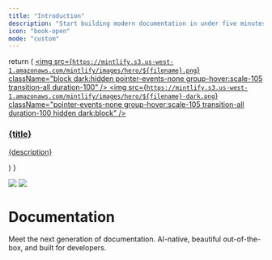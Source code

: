 ```yaml
---
title: "Introduction"
description: "Start building modern documentation in under five minutes"
icon: "book-open"
mode: "custom"
---
```


  return (
    <a className="group cursor-pointer pb-8" href={href}>
      <img src={`https://mintlify.s3.us-west-1.amazonaws.com/mintlify/images/hero/${filename}.png`} className="block dark:hidden pointer-events-none group-hover:scale-105 transition-all duration-100" />
      <img src={`https://mintlify.s3.us-west-1.amazonaws.com/mintlify/images/hero/${filename}-dark.png`} className="pointer-events-none group-hover:scale-105 transition-all duration-100 hidden dark:block" />
      <h3 className="mt-5 text-gray-900 dark:text-zinc-50 font-medium">{title}</h3>
      <p className="mt-1.5">
        {description}
      </p>
    </a>
  )
}

<div className="relative">

<div className="absolute top-0 left-0 right-0">
  <img src="/images/hero/background-light.png" className="block dark:hidden pointer-events-none" />
  <img src="/images/hero/background-dark.png" className="hidden dark:block pointer-events-none" />
</div>

<div className="px-4 py-16 lg:py-48 lg:pb-24 max-w-3xl mx-auto">
  <h1 className="text-4xl font-medium text-center text-gray-900 dark:text-zinc-50 tracking-tight">
    Documentation
  </h1>

  <p className="max-w-xl mx-auto px-4 mt-4 text-lg text-center text-gray-500 dark:text-zinc-500">
    Meet the next generation of documentation. AI-native, beautiful out-of-the-box, and built for developers.
  </p>

  <div className="px-6 lg:px-0 mt-12 lg:mt-24 grid sm:grid-cols-2 gap-x-6 gap-y-4">
    <HeroCard filename="rocket" title="Quickstart" description="Deploy your first docs site in minutes with our step-by-step guide" href="/quickstart" />
    <HeroCard filename="cli" title="CLI installation" description="Install the CLI to preview and develop your docs locally" href="/development" />
    <HeroCard filename="editor" title="Web editor" description="Make quick updates and manage content with our browser-based editor" href="/web-editor" />
    <HeroCard filename="components" title="Components" description="Build rich, interactive documentation with our ready-to-use components" href="/content/components" />
  </div>
</div>

</div>